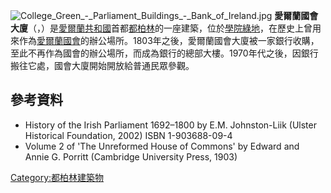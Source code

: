 {{no footnotes|time=2016-02-02T10:49:32+00:00}}
{{Expand language|en }}
[[File:College_Green_-_Parliament_Buildings_-_Bank_of_Ireland.jpg|thumb]]
'''愛爾蘭國會大廈'''（{{lang-en|Irish Houses of Parliament}}，{{lang-ga|Tithe na Parlaiminte}}）是[[愛爾蘭共和國|愛爾蘭共和國]]首都[[都柏林|都柏林]]的一座建築，位於[[學院綠地|學院綠地]]，在歷史上曾用來作為[[愛爾蘭國會|愛爾蘭國會]]的辦公場所。1803年之後，愛爾蘭國會大廈被一家銀行收購，至此不再作為國會的辦公場所，而成為銀行的總部大樓。1970年代之後，因銀行搬往它處，國會大廈開始開放給普通民眾參觀。

==參考資料==
* History of the Irish Parliament 1692–1800 by E.M. Johnston-Liik (Ulster Historical Foundation, 2002) ISBN 1-903688-09-4
* Volume 2 of 'The Unreformed House of Commons' by Edward and Annie G. Porritt (Cambridge University Press, 1903)
{{coord|53.344806|-6.260131|type:landmark_region:IE|display=title}}

[[Category:都柏林建築物|Category:都柏林建築物]]